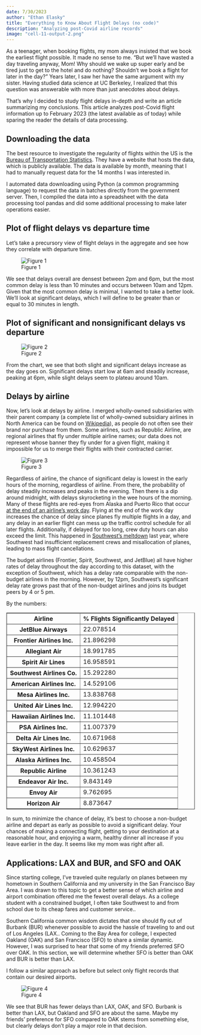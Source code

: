 ```yaml
---
date: 7/30/2023
author: "Ethan Elasky"
title: "Everything to Know About Flight Delays (no code)"
description: "Analyzing post-Covid airline records"
image: "cell-11-output-2.png"
---
```

As a teenager, when booking flights, my mom always insisted that we book the earliest flight possible. It made no sense to me. "But we'll have wasted a day traveling anyway, Mom! Why should we wake up super early and be tired just to get to the hotel and do nothing? Shouldn't we book a flight for later in the day?" Years later, I saw her have the same argument with my sister. Having studied data science at UC Berkeley, I realized that this question was answerable with more than just anecdotes about delays.

That's why I decided to study flight delays in-depth and write an article summarizing my conclusions. This article analyzes post-Covid flight information up to February 2023 (the latest available as of today) while sparing the reader the details of data processing.   

## Downloading the data

The best resource to investigate the regularity of flights within the US is the [Bureau of Transportation Statistics](https://www.transtats.bts.gov/DL_SelectFields.aspx?gnoyr_VQ=FGJ&QO_fu146_anzr=b0-gvzr). They have a website that hosts the data, which is publicly available. The data is available by month, meaning that I had to manually request data for the 14 months I was interested in.

I automated data downloading using Python (a common programming language) to request the data in batches directly from the government server. Then, I compiled the data into a spreadsheet with the data processing tool pandas and did some additional processing to make later operations easier.

## Plot of flight delays vs departure time

Let's take a precursory view of flight delays in the aggregate and see how they correlate with departure time.

![Figure 1](cell-9-output-2.png "Figure 1")

We see that delays overall are densest between 2pm and 6pm, but the most common delay is less than 10 minutes and occurs between 10am and 12pm. Given that the most common delay is minimal, I wanted to take a better look. We'll look at significant delays, which I will define to be greater than or equal to 30 minutes in length.

## Plot of  significant and nonsignificant delays vs departure

![Figure 2](cell-11-output-2.png "Figure 2")

From the chart, we see that both slight and significant delays increase as the day goes on. Significant delays start low at 6am and steadily increase, peaking at 6pm, while slight delays seem to plateau around 10am.

## Delays by airline

Now, let's look at delays by airline. I merged wholly-owned subsidiaries with their parent company (a complete list of wholly-owned subsidiary airlines in North America can be found on [Wikipedia](https://en.wikipedia.org/wiki/Regional_airline)), as people do not often see their brand nor purchase from them. Some airlines, such as Republic Airline, are regional airlines that fly under multiple airline names; our data does not represent whose banner they fly under for a given flight, making it impossible for us to merge their flights with their contracted carrier.

![Figure 3](cell-13-output-1.png "Figure 3")

Regardless of airline, the chance of significant delay is lowest in the early hours of the morning, regardless of airline. From there, the probability of delay steadily increases and peaks in the evening. Then there is a dip around midnight, with delays skyrocketing in the wee hours of the morning. Many of these flights are red-eyes from Alaska and Puerto Rico that occur [at the end of an airline’s work day](https://www.adn.com/alaska-life/travel/2018/04/14/got-a-red-eye-flight-coming-up-heres-how-to-make-it-a-little-more-bearable/). Flying at the end of the work day increases the chance of delay since planes fly multiple flights in a day, and any delay in an earlier flight can mess up the traffic control schedule for all later flights. Additionally, if delayed for too long, crew duty hours can also exceed the limit. This happened in [Southwest’s meltdown](https://en.wikipedia.org/wiki/2022_Southwest_Airlines_scheduling_crisis) last year, where Southwest had insufficient replacement crews and misallocation of planes, leading to mass flight cancellations.

The budget airlines (Frontier, Spirit, Southwest, and JetBlue) all have higher rates of delay throughout the day according to this dataset, with the exception of Southwest, which has a delay rate comparable with the non-budget airlines in the morning. However, by 12pm, Southwest's significant delay rate grows past that of the non-budget airlines and joins its budget peers by 4 or 5 pm.

By the numbers:

<table border="1" class="dataframe">
  <thead>
    <tr>
      <th>Airline</th>
      <th>% Flights Significantly Delayed</th>
    </tr>
  </thead>
  <tbody>
    <tr>
      <th>JetBlue Airways</th>
      <td>22.078514</td>
    </tr>
    <tr>
      <th>Frontier Airlines Inc.</th>
      <td>21.896298</td>
    </tr>
    <tr>
      <th>Allegiant Air</th>
      <td>18.991785</td>
    </tr>
    <tr>
      <th>Spirit Air Lines</th>
      <td>16.958591</td>
    </tr>
    <tr>
      <th>Southwest Airlines Co.</th>
      <td>15.292280</td>
    </tr>
    <tr>
      <th>American Airlines Inc.</th>
      <td>14.529106</td>
    </tr>
    <tr>
      <th>Mesa Airlines Inc.</th>
      <td>13.838768</td>
    </tr>
    <tr>
      <th>United Air Lines Inc.</th>
      <td>12.994220</td>
    </tr>
    <tr>
      <th>Hawaiian Airlines Inc.</th>
      <td>11.101448</td>
    </tr>
    <tr>
      <th>PSA Airlines Inc.</th>
      <td>11.007379</td>
    </tr>
    <tr>
      <th>Delta Air Lines Inc.</th>
      <td>10.671968</td>
    </tr>
    <tr>
      <th>SkyWest Airlines Inc.</th>
      <td>10.629637</td>
    </tr>
    <tr>
      <th>Alaska Airlines Inc.</th>
      <td>10.458504</td>
    </tr>
    <tr>
      <th>Republic Airline</th>
      <td>10.361243</td>
    </tr>
    <tr>
      <th>Endeavor Air Inc.</th>
      <td>9.843149</td>
    </tr>
    <tr>
      <th>Envoy Air</th>
      <td>9.762695</td>
    </tr>
    <tr>
      <th>Horizon Air</th>
      <td>8.873647</td>
    </tr>
  </tbody>
</table>

In sum, to minimize the chance of delay, it's best to choose a non-budget airline and depart as early as possible to avoid a significant delay. Your chances of making a connecting flight, getting to your destination at a reasonable hour, and enjoying a warm, healthy dinner all increase if you leave earlier in the day. It seems like my mom was right after all.

## Applications: LAX and BUR, and SFO and OAK

Since starting college, I’ve traveled quite regularly on planes between my hometown in Southern California and my university in the San Francisco Bay Area. I was drawn to this topic to get a better sense of which airline and airport combination offered me the fewest overall delays. As a college student with a constrained budget, I often take Southwest to and from school due to its cheap fares and customer service..

Southern California common wisdom dictates that one should fly out of Burbank (BUR) whenever possible to avoid the hassle of traveling to and out of Los Angeles (LAX.. Coming to the Bay Area for college, I expected Oakland (OAK) and San Francisco (SFO) to share a similar dynamic. However, I was surprised to hear that some of my friends preferred SFO over OAK. In this section, we will determine whether SFO is better than OAK and BUR is better than LAX.

I follow a similar approach as before but select only flight records that contain our desired airports.

![Figure 4](cell-15-output-1.png "Figure 4")

We see that BUR has fewer delays than LAX, OAK, and SFO. Burbank is better than LAX, but Oakland and SFO are about the same. Maybe my friends’ preference for SFO compared to OAK stems from something else, but clearly delays don’t play a major role in that decision.  
